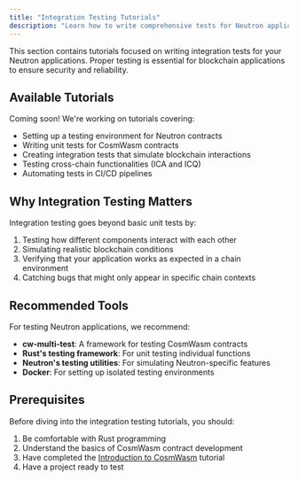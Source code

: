 ```yaml
---
title: "Integration Testing Tutorials"
description: "Learn how to write comprehensive tests for Neutron applications"
---
```


This section contains tutorials focused on writing integration tests for your Neutron applications. Proper testing is essential for blockchain applications to ensure security and reliability.

## Available Tutorials

Coming soon! We're working on tutorials covering:

- Setting up a testing environment for Neutron contracts
- Writing unit tests for CosmWasm contracts
- Creating integration tests that simulate blockchain interactions
- Testing cross-chain functionalities (ICA and ICQ)
- Automating tests in CI/CD pipelines

## Why Integration Testing Matters

Integration testing goes beyond basic unit tests by:

1. Testing how different components interact with each other
2. Simulating realistic blockchain conditions
3. Verifying that your application works as expected in a chain environment
4. Catching bugs that might only appear in specific chain contexts

## Recommended Tools

For testing Neutron applications, we recommend:

- **cw-multi-test**: A framework for testing CosmWasm contracts
- **Rust's testing framework**: For unit testing individual functions
- **Neutron's testing utilities**: For simulating Neutron-specific features
- **Docker**: For setting up isolated testing environments

## Prerequisites

Before diving into the integration testing tutorials, you should:

1. Be comfortable with Rust programming
2. Understand the basics of CosmWasm contract development
3. Have completed the [Introduction to CosmWasm](/developers/tutorials/introduction_to_cosmwasm) tutorial
4. Have a project ready to test 